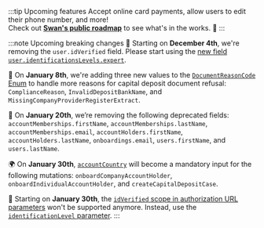 :::tip Upcoming features
Accept online card payments, allow users to edit their phone number, and more!<br />
Check out [**Swan's public roadmap**](https://swanio.notion.site/Swan-Public-Roadmap-385e4b2e91b3409786a6c8e885654a22) to see what's in the works. :rocket:
:::

:::note Upcoming breaking changes
🔎 Starting on **December 4th**, we're removing the `user.idVerified` field.
Please start using the [new field `user.identificationsLevels.expert`](https://api-reference.swan.io/objects/identification-levels/#identificationlevelsexpertboolean--).

🧭 On **January 8th**, we're adding three new values to the [`DocumentReasonCode` Enum](https://api-reference.swan.io/enums/document-reason-code/) to handle more reasons for capital deposit document refusal: `ComplianceReason`, `InvalidDepositBankName`, and `MissingCompanyProviderRegisterExtract`.

🚫 On **January 20th**, we’re removing the following deprecated fields:  `accountMemberships.firstName`,  `accountMemberships.lastName`, `accountMemberships.email`,  `accountHolders.firstName`, `accountHolders.lastName`, `onboardings.email`, `users.firstName`, and `users.lastName`.

🌍 On **January 30th**, [`accountCountry`](https://api-reference.swan.io/enums/account-country/) will become a mandatory input for the following mutations: `onboardCompanyAccountHolder`, `onboardIndividualAccountHolder`, and `createCapitalDepositCase`.

🪪 Starting on **January 30th**, the [`idVerified` scope in authorization URL parameters](/developers/using-api/authentication/guide-get-token-user#code-construct-url) won't be supported anymore.
Instead, use the [`identificationLevel` parameter](/developers/using-api/authentication/guide-get-token-user#url-parameters-optional).
:::